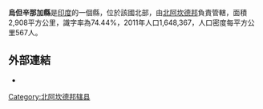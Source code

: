 '''烏但辛那加縣'''是[[印度|印度]]的一個縣，位於該國北部，由[[北阿坎德邦|北阿坎德邦]]負責管轄，面積2,908平方公里，識字率為74.44%，2011年人口1,648,367，人口密度每平方公里567人。

==外部連結==
* {{Official website|http://usnagar.nic.in}}

{{印度行政区划小作品}}

[[Category:北阿坎德邦辖县|Category:北阿坎德邦辖县]]